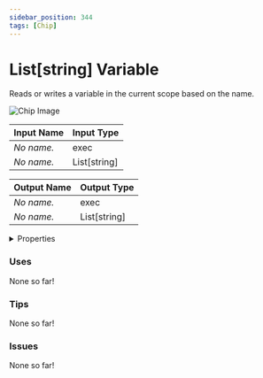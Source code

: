 ```yaml
---
sidebar_position: 344
tags: [Chip]
---
```


# List[string] Variable

Reads or writes a variable in the current scope based on the name.



![Chip Image](/svg/94fb596f-6b3f-4981-bc2d-1bb693c45ae6.svg)

| Input Name | Input Type |
|-----------|-----------|
| *No name.* | exec |
| *No name.* | List[string] |

| Output Name | Output Type |
|-----------|-----------|
| *No name.* | exec |
| *No name.* | List[string] |


<details>
  <summary>Properties</summary>
  <div>
    <div>
    <table>
      <thead>
        <tr>
          <th>Is beta required?</th>
          <th>❌</th>
        </tr>
        <tr>
          <th>Is this chip a trolling risk?</th>
          <th>❌</th>
        </tr>
        <tr>
          <th>Chip UUPD</th>
          <th>._uuid</th>
        </tr>
      </thead>
    </table>
    </div>
  </div>
</details>

### Uses

None so far!

### Tips

None so far!

### Issues

None so far!